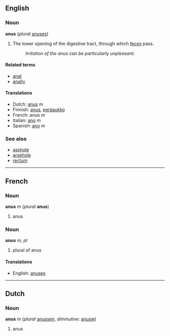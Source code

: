 == English ==
=== Noun ===
'''anus''' (''plural'' [[anuses]])

# The lower opening of the digestive tract, through which [[feces]] pass.
#: ''Irritation of the anus can be particularly unpleasant.''

==== Related terms ====
*[[anal]]
*[[anally]]

====Translations====
*Dutch: [[anus]] ''m''
*Finnish: [[anus]], [[peräaukko]]
*French: anus ''m''
*Italian: [[ano#Italian|ano]] ''m''
*Spanish: [[ano#Spanish|ano]] ''m''

=== See also ===
*[[asshole]]
*[[arsehole]]
*[[rectum]]

----
==French==
===Noun===
'''anus''' ''m'' (''plural'' '''anus''')

#anus

===Noun===
'''anus''' ''m, pl''

# plural of anus

====Translations====
*English: [[anuses]]

----
==Dutch==
===Noun===
'''anus''' ''m'' (''plural'' [[anussen]], ''diminutive'': [[anusje]])

# anus